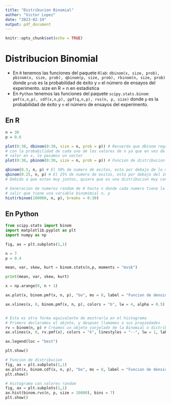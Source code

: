 ```yaml
---
title: "Distribucion Binomial"
author: "Victor Lopez"
date: "2023-02-19"
output: pdf_document
---
```


```r
knitr::opts_chunk$set(echo = TRUE)
```

# Distribucion Binomial

- En `R` tenemos las funciones del paquete `Rlab`: `dbinom(x, size, prob), pbinom(x, size, prob), qbinom(p, size, prob), rbinom(n, size, prob)` donde `prob` es la probabilidad de éxito y `n` el número de ensayos del experimento. size en R = n en estadistica
- En `Python` tenemos las funciones del paquete `scipy.stats.binom`: `pmf(x,n,p), cdf(x,n,p), ppf(q,n,p), rvs(n, p, size)` donde `p` es la probabilidad de éxito y `n` el número de ensayos del experimento.

## En R

```r
n = 30
p = 0.6

plot(0:30, dbinom(0:30, size = n, prob = p)) # Recuerda que dbinom regresara un vector
# con la probabilidad de cada uno de los valores de n ya que en vez de pasar un solo
# valor en x, le pasamos un vector
plot(0:30, pbinom(0:30, size = n, prob = p)) # Funcion de distribucion graficada

qbinom(0.5, n, p) # El 50% de numero de exitos, esta por debajo de la mediana 18,
qbinom(0.25, n, p) # El 25% de numero de exitos, esta por debajo del 16 en este caso.
# Debido a que estan muy juntos, quiere que es una distribucion muy concentrada

# Generacion de numeros random de 0 hasta n donde cada numero tiene la probabilidad de
# salir que tiene una variable binomimial n, p
hist(rbinom(100000, n, p), breaks = 0:30)

```

## En Python

```python
from scipy.stats import binom
import matplotlib.pyplot as plt
import numpy as np

fig, ax = plt.subplots(1,1)

n = 7
p = 0.4

mean, var, skew, kurt = binom.stats(n,p, moments = "mvsk")

print(mean, var, skew, kurt)

x = np.arange(0, n + 1)

ax.plot(x, binom.pmf(x, n, p), "bo", ms = 8, label = "Funcion de densidad de B(7, 0.4)")

ax.vlines(x, 0, binom.pmf(x, n, p), colors = "b", lw = 4, alpha = 0.5)


# Esta es otra forma equivalente de mostrarla en el histograma
# Primero declaramos el objeto, y despues llamamos a sus propiedades 
rv = binom(n, p) # Creamos un objeto conjelado de la Binomial o distribucion teorica
ax.vlines(x, 0, rv.pmf(x), colors = "k", linestyles = "--", lw = 1, label = "Distribucion teorica o creada previamente por un objeto")

ax.legend(loc = "best")

plt.show()
```


```python
# Funcion de distribucion
fig, ax = plt.subplots(1,1)
ax.plot(x, binom.cdf(x, n, p), "bo", ms = 8, label = "Funcion de densidad de B(7, 0.4)")
plt.show()
```

```python
# Histograma con valores random
fig, ax = plt.subplots(1,1)
ax.hist(binom.rvs(n, p, size = 10000), bins = 7)
plt.show()
```




